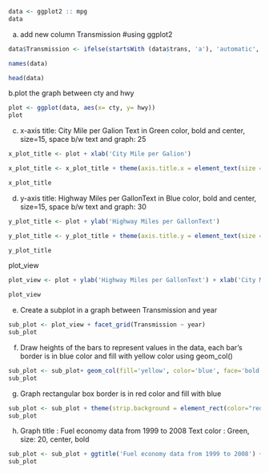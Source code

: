 ```r

data <- ggplot2 :: mpg
data


```
a. add new column Transmission
#using ggplot2
```r
data$Transmission <- ifelse(startsWith (data$trans, 'a'), 'automatic', 'manual')

names(data)

head(data)
```

b.plot the graph between cty and hwy
```r
plot <- ggplot(data, aes(x= cty, y= hwy))
plot
```


c. x-axis title: City Mile per Galion Text in Green color, bold and center, size=15,
space b/w text and graph: 25
```r
x_plot_title <- plot + xlab('City Mile per Galion')

x_plot_title <- x_plot_title + theme(axis.title.x = element_text(size = 15, color = 'green', face='bold', margin=margin(r=25)))

x_plot_title

```
d. y-axis title: Highway Miles per GallonText in Blue color, bold and center, size=15, space b/w text and graph: 30
```r
y_plot_title <- plot + ylab('Highway Miles per GallonText')

y_plot_title <- y_plot_title + theme(axis.title.y = element_text(size = 15, color = 'blue', face='bold', margin=margin(r=30)))

y_plot_title
```

plot_view
```r
plot_view <- plot + ylab('Highway Miles per GallonText') + xlab('City Mile per Galion') + theme(axis.title.y = element_text(size = 15, color = 'blue', face='bold', margin=margin(r=30))) + theme(axis.title.x = element_text(size = 15, color = 'green', face='bold', margin=margin(r=25)))

plot_view

```
e. Create a subplot in a graph between Transmission and year


```r
sub_plot <- plot_view + facet_grid(Transmission ~ year) 
sub_plot

```

f. Draw heights of the bars to represent values in the data, each bar's border is in blue color and fill with yellow color using geom_col()
```r
sub_plot <- sub_plot+ geom_col(fill='yellow', color='blue', face='bold')
sub_plot
```

g. Graph rectangular box border is in red color and fill with blue
```r
sub_plot <- sub_plot + theme(strip.background = element_rect(color="red",fill='blue'))
sub_plot
```

h. Graph title : Fuel economy data from 1999 to 2008
Text color : Green, size: 20, center, bold
```r
sub_plot <- sub_plot + ggtitle('Fuel economy data from 1999 to 2008') + theme(plot.title = element_text(size=20 , color ='green', face ='bold', hjust = 0.5))
sub_plot

```
